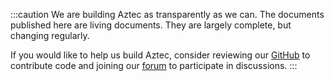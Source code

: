 :::caution
We are building Aztec as transparently as we can. The documents published here are living documents. They are largely complete, but changing regularly.

If you would like to help us build Aztec, consider reviewing our [GitHub](https://github.com/AztecProtocol) to contribute code and joining our [forum](https://discourse.aztec.network/) to participate in discussions.
:::